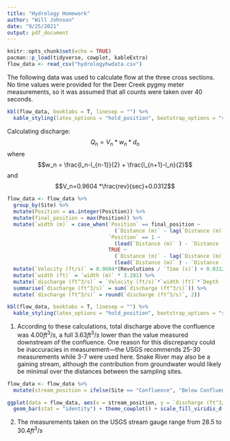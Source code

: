 ```yaml
---
title: "Hydrology Homework"
author: "Will Johnson"
date: "9/25/2021"
output: pdf_document
---
```


```r
knitr::opts_chunk$set(echo = TRUE)
pacman::p_load(tidyverse, cowplot, kableExtra)
flow_data <- read_csv("hydrologyhwdata.csv")
```

The following data was used to calculate flow at the three cross sections. No time values were provided for the Deer Creek pygmy meter measurements, so it was assumed that all counts were taken over 40 seconds.

```r
kbl(flow_data, booktabs = T, linesep = "") %>% 
  kable_styling(latex_options = "hold_position", bootstrap_options = "striped")
```


Calculating discharge:
$$Q_n = V_n * w_n *d_n$$ 
where
$$w_n = \frac{l_n-l_{n-1}}{2} + \frac{l_{n+1}-l_n}{2}$$
and
$$V_n=0.9604 *\frac{rev}{sec}+0.0312$$

```r
flow_data <- flow_data %>% 
  group_by(Site) %>% 
  mutate(Position = as.integer(Position)) %>% 
  mutate(final_position = max(Position)) %>% 
  mutate(`width (m)` = case_when(`Position` == final_position ~ 
                                   (`Distance (m)` - lag(`Distance (m)`))/2,
                                 `Position` == 1 ~ 
                                   (lead(`Distance (m)` ) - `Distance (m)`)/2,
                                 TRUE ~ 
                                   (`Distance (m)` - lag(`Distance (m)`))/2 + 
                                   (lead(`Distance (m)` ) - `Distance (m)`)/2)) %>% 
  mutate(`Velocity (ft/s)` = 0.9604*(Revolutions / `Time (s)`) + 0.0312) %>% 
  mutate(`width (ft)` = `width (m)` * 3.281) %>% 
  mutate(`discharge (ft^3/s)` = `Velocity (ft/s)`*`width (ft)`*`Depth (ft)`) %>% 
  summarise(`discharge (ft^3/s)` = sum(`discharge (ft^3/s)`)) %>% 
  mutate(`discharge (ft^3/s)` = round(`discharge (ft^3/s)`, 2))
```
```r
kbl(flow_data, booktabs = T, linesep = "") %>% 
  kable_styling(latex_options = "hold_position", bootstrap_options = "striped")
```
1. According to these calculations, total discharge above the confluence was $4.00 ft^3/s$, a full $3.63 ft^3/s$ lower than the value measured downstream of the confluence. One reason for this discrepancy could be inaccuracies in measurement---the USGS recommends 25-30 measurements while 3-7 were used here. Snake River may also be a gaining stream, although the contribution from groundwater would likely be minimal over the distances between the sampling sites. 


```r
flow_data <- flow_data %>% 
  mutate(stream_position = ifelse(Site == "Confluence", "Below Confluence", "Above Confluence"))

ggplot(data = flow_data, aes(x = stream_position, y = `discharge (ft^3/s)`, fill = Site)) +
  geom_bar(stat = "identity") + theme_cowplot() + scale_fill_viridis_d() + labs(x = "Position")
```

2. The measurements taken on the USGS stream gauge range from $28.5$ to $30.4 ft^3/s$
